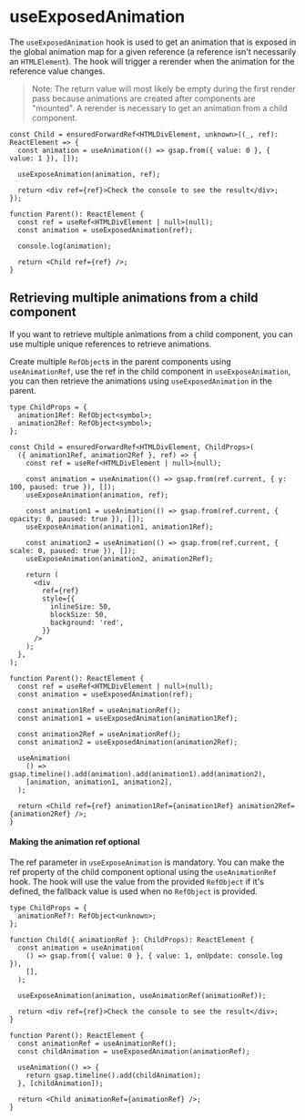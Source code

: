 
<Meta title="hooks/useExposedAnimation" />

# useExposedAnimation

The `useExposedAnimation` hook is used to get an animation that is exposed in the global animation
map for a given reference (a reference isn't necessarily an `HTMLElement`). The hook will trigger a
rerender when the animation for the reference value changes.

> Note: The return value will most likely be empty during the first render pass because animations
> are created after components are "mounted". A rerender is necessary to get an animation from a
> child component.

```tsx
const Child = ensuredForwardRef<HTMLDivElement, unknown>((_, ref): ReactElement => {
  const animation = useAnimation(() => gsap.from({ value: 0 }, { value: 1 }), []);

  useExposeAnimation(animation, ref);

  return <div ref={ref}>Check the console to see the result</div>;
});

function Parent(): ReactElement {
  const ref = useRef<HTMLDivElement | null>(null);
  const animation = useExposedAnimation(ref);

  console.log(animation);

  return <Child ref={ref} />;
}
```

## Retrieving multiple animations from a child component

If you want to retrieve multiple animations from a child component, you can use multiple unique
references to retrieve animations.

<Canvas of={stories.MultipleChildComponentAnimations} />

Create multiple `RefObject`s in the parent components using `useAnimationRef`, use the ref in the
child component in `useExposeAnimation`, you can then retrieve the animations using
`useExposedAnimation` in the parent.

```tsx
type ChildProps = {
  animation1Ref: RefObject<symbol>;
  animation2Ref: RefObject<symbol>;
};

const Child = ensuredForwardRef<HTMLDivElement, ChildProps>(
  ({ animation1Ref, animation2Ref }, ref) => {
    const ref = useRef<HTMLDivElement | null>(null);

    const animation = useAnimation(() => gsap.from(ref.current, { y: 100, paused: true }), []);
    useExposeAnimation(animation, ref);

    const animation1 = useAnimation(() => gsap.from(ref.current, { opacity: 0, paused: true }), []);
    useExposeAnimation(animation1, animation1Ref);

    const animation2 = useAnimation(() => gsap.from(ref.current, { scale: 0, paused: true }), []);
    useExposeAnimation(animation2, animation2Ref);

    return (
      <div
        ref={ref}
        style={{
          inlineSize: 50,
          blockSize: 50,
          background: 'red',
        }}
      />
    );
  },
);

function Parent(): ReactElement {
  const ref = useRef<HTMLDivElement | null>(null);
  const animation = useExposedAnimation(ref);

  const animation1Ref = useAnimationRef();
  const animation1 = useExposedAnimation(animation1Ref);

  const animation2Ref = useAnimationRef();
  const animation2 = useExposedAnimation(animation2Ref);

  useAnimation(
    () => gsap.timeline().add(animation).add(animation1).add(animation2),
    [animation, animation1, animation2],
  );

  return <Child ref={ref} animation1Ref={animation1Ref} animation2Ref={animation2Ref} />;
}
```

#### Making the animation ref optional

The ref parameter in `useExposeAnimation` is mandatory. You can make the ref property of the child
component optional using the `useAnimationRef` hook. The hook will use the value from the provided
`RefObject` if it's defined, the fallback value is used when no `RefObject` is provided.

```tsx
type ChildProps = {
  animationRef?: RefObject<unknown>;
};

function Child({ animationRef }: ChildProps): ReactElement {
  const animation = useAnimation(
    () => gsap.from({ value: 0 }, { value: 1, onUpdate: console.log }),
    [],
  );

  useExposeAnimation(animation, useAnimationRef(animationRef));

  return <div ref={ref}>Check the console to see the result</div>;
}

function Parent(): ReactElement {
  const animationRef = useAnimationRef();
  const childAnimation = useExposedAnimation(animationRef);

  useAnimation(() => {
    return gsap.timeline().add(childAnimation);
  }, [childAnimation]);

  return <Child animationRef={animationRef} />;
}
```

<Canvas of={stories.OptionalMultipleChildComponentAnimations} />

